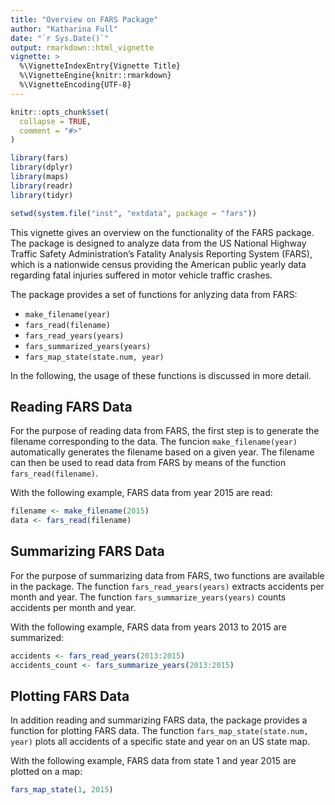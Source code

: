 ```yaml
---
title: "Overview on FARS Package"
author: "Katharina Full"
date: "`r Sys.Date()`"
output: rmarkdown::html_vignette
vignette: >
  %\VignetteIndexEntry{Vignette Title}
  %\VignetteEngine{knitr::rmarkdown}
  %\VignetteEncoding{UTF-8}
---
```


```r
knitr::opts_chunk$set(
  collapse = TRUE,
  comment = "#>"
)

library(fars)
library(dplyr)
library(maps)
library(readr)
library(tidyr)

setwd(system.file("inst", "extdata", package = "fars"))
```

This vignette gives an overview on the functionality of the FARS package. The package is designed to analyze data from the US National Highway Traffic Safety Administration's Fatality Analysis Reporting System (FARS), which is a nationwide census providing the American public yearly data regarding fatal injuries suffered in motor vehicle traffic crashes.

The package provides a set of functions for anlyzing data from FARS:

- `make_filename(year)`
- `fars_read(filename)`
- `fars_read_years(years)`
- `fars_summarized_years(years)`
- `fars_map_state(state.num, year)`

In the following, the usage of these functions is discussed in more detail.

## Reading FARS Data

For the purpose of reading data from FARS, the first step is to generate the filename corresponding to the data. The funcion `make_filename(year)` automatically generates the filename based on a given year. The filename can then be used to read data from FARS by means of the function `fars_read(filename)`.

With the following example, FARS data from year 2015 are read:

```r
filename <- make_filename(2015)
data <- fars_read(filename)
```

## Summarizing FARS Data

For the purpose of summarizing data from FARS, two functions are available in the package. The function `fars_read_years(years)` extracts accidents per month and year. The function `fars_summarize_years(years)` counts accidents per month and year.

With the following example, FARS data from years 2013 to 2015 are summarized:

```r
accidents <- fars_read_years(2013:2015)
accidents_count <- fars_summarize_years(2013:2015)
```

## Plotting FARS Data

In addition reading and summarizing FARS data, the package provides a function for plotting FARS data. The function `fars_map_state(state.num, year)` plots
all accidents of a specific state and year on an US state map.

With the following example, FARS data from state 1 and year 2015 are plotted on a map:


```r
fars_map_state(1, 2015)
```
